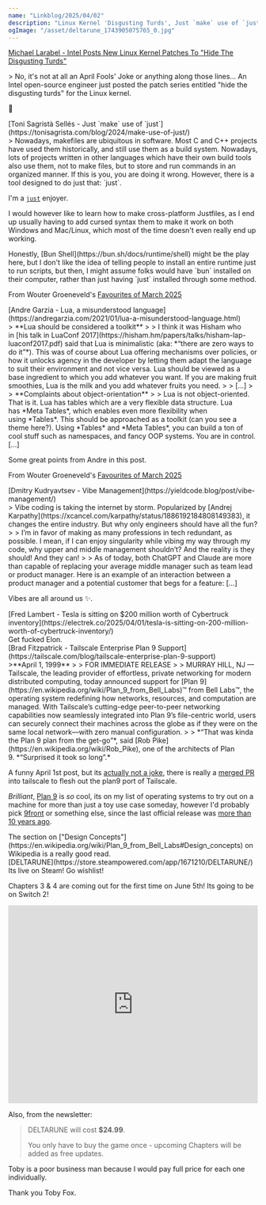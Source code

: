 ```yaml
---
name: "Linkblog/2025/04/02"
description: "Linux Kernel 'Disgusting Turds', Just `make` use of `just`, Lua, a misunderstood language, Vibe Management, Tailscale Enterprise Plan 9 Support, Deltarune release date."
ogImage: "/asset/deltarune_1743905075765_0.jpg"
---
```


[Michael Larabel - Intel Posts New Linux Kernel Patches To "Hide The Disgusting Turds"](https://www.phoronix.com/news/Intel-Patches-Hide-Turds)

<div class="ml-[2rem] mb-8">
> No, it's not at all an April Fools' Joke or anything along those lines... An Intel open-source engineer just posted the patch series entitled "hide the disgusting turds" for the Linux kernel.

💩

</div>
[Toni Sagristà Sellés - Just `make` use of `just`](https://tonisagrista.com/blog/2024/make-use-of-just/)

<div class="ml-[2rem] mb-8">
> Nowadays, makefiles are ubiquitous in software. Most C and C++ projects have used them historically, and still use them as a build system. Nowadays, lots of projects written in other languages which have their own build tools also use them, not to make files, but to store and run commands in an organized manner. If this is you, you are doing it wrong. However, there is a tool designed to do just that: `just`.

I'm a [`just`](https://github.com/casey/just) enjoyer.

I would however like to learn how to make cross-platform Justfiles, as I end up usually having to add cursed syntax them to make it work on both Windows and Mac/Linux, which most of the time doesn't even really end up working.

<div class="ml-[2rem] mb-8">
Honestly, [Bun Shell](https://bun.sh/docs/runtime/shell) might be the play here, but I don't like the idea of telling people to install an entire runtime just to run scripts, but then, I might assume folks would have `bun` installed on their computer, rather than just having `just` installed through some method.

</div>
<div class="w-full h-4"></div>

From Wouter Groeneveld's [Favourites of March 2025](https://brainbaking.com/post/2025/04/march-2025/)

</div>
[Andre Garzia - Lua, a misunderstood language](https://andregarzia.com/2021/01/lua-a-misunderstood-language.html)

<div class="ml-[2rem] mb-8">
> **Lua should be considered a toolkit**
>
> I think it was Hisham who in [his talk in LuaConf 2017](https://hisham.hm/papers/talks/hisham-lap-luaconf2017.pdf) said that Lua is minimalistic (aka: *“there are zero ways to do it”*). This was of course about Lua offering mechanisms over policies, or how it unlocks agency in the developer by letting them adapt the language to suit their environment and not vice versa. Lua should be viewed as a base ingredient to which you add whatever you want. If you are making fruit smoothies, Lua is the milk and you add whatever fruits you need.
>
> [...]
>
> **Complaints about object-orientation**
>
> Lua is not object-oriented. That is it. Lua has tables which are a very flexible data structure. Lua has *Meta Tables*, which enables even more flexibility when using *Tables*. This should be approached as a toolkit (can you see a theme here?). Using *Tables* and *Meta Tables*, you can build a ton of cool stuff such as namespaces, and fancy OOP systems. You are in control. [...]

Some great points from Andre in this post.

<div class="w-full h-4"></div>

From Wouter Groeneveld's [Favourites of March 2025](https://brainbaking.com/post/2025/04/march-2025/)

</div>
[Dmitry Kudryavtsev - Vibe Management](https://yieldcode.blog/post/vibe-management/)

<div class="ml-[2rem] mb-8">
> Vibe coding is taking the internet by storm. Popularized by [Andrej Karpathy](https://xcancel.com/karpathy/status/1886192184808149383), it changes the entire industry. But why only engineers should have all the fun?
>
> I’m in favor of making as many professions in tech redundant, as possible. I mean, if I can enjoy singularity while vibing my way through my code, why upper and middle management shouldn’t? And the reality is they should! And they can!
>
> As of today, both ChatGPT and Claude are more than capable of replacing your average middle manager such as team lead or product manager. Here is an example of an interaction between a product manager and a potential customer that begs for a feature: [...]

Vibes are all around us ✨.

</div>
[Fred Lambert - Tesla is sitting on $200 million worth of Cybertruck inventory](https://electrek.co/2025/04/01/tesla-is-sitting-on-200-million-worth-of-cybertruck-inventory/)

<div class="ml-[2rem] mb-8">
Get fucked Elon.

</div>
[Brad Fitzpatrick - Tailscale Enterprise Plan 9 Support](https://tailscale.com/blog/tailscale-enterprise-plan-9-support)

<div class="ml-[2rem] mb-8">
>**April 1, 1999**
>
> FOR IMMEDIATE RELEASE
>
> MURRAY HILL, NJ — Tailscale, the leading provider of effortless, private networking for modern distributed computing, today announced support for [Plan 9](https://en.wikipedia.org/wiki/Plan_9_from_Bell_Labs)™ from Bell Labs™, the operating system redefining how networks, resources, and computation are managed. With Tailscale’s cutting-edge peer-to-peer networking capabilities now seamlessly integrated into Plan 9’s file-centric world, users can securely connect their machines across the globe as if they were on the same local network—with zero manual configuration.
>
> *“That was kinda the Plan 9 plan from the get-go”*, said [Rob Pike](https://en.wikipedia.org/wiki/Rob_Pike), one of the architects of Plan 9. *“Surprised it took so long”.*

A funny April 1st post, but its [actually not a joke](https://tailscale.com/blog/plan9-port), there is really a [merged PR](https://github.com/tailscale/tailscale/pull/15491) into tailscale to flesh out the plan9 port of Tailscale.

_Brilliant_, [Plan 9](https://en.wikipedia.org/wiki/Plan_9_from_Bell_Labs) is _so_ cool, its on my list of operating systems to try out on a machine for more than just a toy use case someday, however I'd probably pick [9front](https://9front.org/) or something else, since the last official release was [more than 10 years ago](https://web.archive.org/web/20170601074943/http://plan9.bell-labs.com/plan9checksums.txt).

<div class="ml-[2rem] mb-8">
The section on ["Design Concepts"](https://en.wikipedia.org/wiki/Plan_9_from_Bell_Labs#Design_concepts) on Wikipedia is a really good read.

</div>
</div>
[DELTARUNE](https://store.steampowered.com/app/1671210/DELTARUNE/)

<div class="ml-[2rem] mb-8">
Its live on Steam! Go wishlist!

Chapters 3 & 4 are coming out for the first time on June 5th! Its going to be on Switch 2!

<iframe
    class="my-2"
    width="100%"
    height="400"
    src="https://www.youtube.com/embed/yDzgiGdekas"
    frameborder="0"
    allow="accelerometer; autoplay; clipboard-write; encrypted-media; gyroscope; picture-in-picture"
    allowfullscreen
></iframe>

Also, from the newsletter:

> DELTARUNE will cost **$24.99**.
>
> You only have to buy the game once - upcoming Chapters will be added as free updates.

Toby is a poor business man because I would pay full price for each one individually.

Thank you Toby Fox.

</div>

